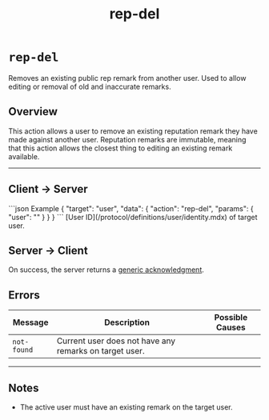 ﻿---
title: "rep-del"
---

# `rep-del`


Removes an existing public rep remark from another user. Used to allow editing or removal of old and inaccurate remarks.

## Overview

This action allows a user to remove an existing reputation remark they have made against another user. Reputation
remarks are immutable, meaning that this action allows the closest thing to editing an existing remark available.

---

## Client → Server

<SchemaExample path="/comms/users/rep-del.json">
```json Example
{
    "target": "user",
    "data": {
        "action": "rep-del",
        "params": {
            "user": ""
        }
    }
}
```
</SchemaExample>

<ParamsList>
    <Param name="user" type="string" required>
        [User ID](/protocol/definitions/user/identity.mdx) of target user.
    </Param>
</ParamsList>


## Server → Client

On success, the server returns a [generic acknowledgment](/docs/protocol/targets/generic/acknowledge).

## Errors

| Message     | Description                                            | Possible Causes |
|-------------|--------------------------------------------------------|-----------------|
| `not-found` | Current user does not have any remarks on target user. |                 |

---

## Notes

- The active user must have an existing remark on the target user.
